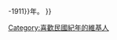{{Userbox
|border-c=lightblue
|border-s=1
|id-c=lightblue
|id-fc=
|id-s=15
|id=民國紀年
|info-c=
|info-fc=
|info-s=10
|info=這個用戶喜歡'''[[民國紀年]]'''。<br />今年是中華民國{{#expr:{{{year|{{CURRENTYEAR}}}}}-1911}}年。
}}<includeonly>[[Category:喜歡民國紀年的維基人|{{PAGENAME}}]]</includeonly>
<noinclude>
[[Category:喜歡民國紀年的維基人]]
</noinclude>
